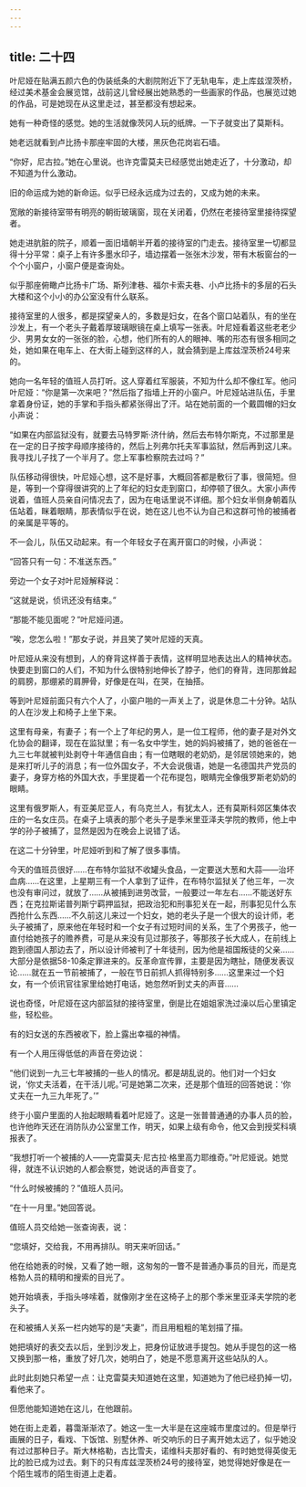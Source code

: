 ```yaml
---
---
---
```

title: 二十四
---



叶尼娅在贴满五颜六色的伪装纸条的大剧院附近下了无轨电车，走上库兹涅茨桥，经过美术基金会展览馆，战前这儿曾经展出她熟悉的一些画家的作品，也展览过她的作品，可是她现在从这里走过，甚至都没有想起来。

她有一种奇怪的感觉。她的生活就像茨冈人玩的纸牌。一下子就变出了莫斯科。

她老远就看到卢比扬卡那座牢固的大楼，黑灰色花岗岩石墙。

“你好，尼古拉。”她在心里说。也许克雷莫夫已经感觉出她走近了，十分激动，却不知道为什么激动。

旧的命运成为她的新命运。似乎已经永远成为过去的，又成为她的未来。

宽敞的新接待室带有明亮的朝街玻璃窗，现在关闭着，仍然在老接待室里接待探望者。

她走进肮脏的院子，顺着一面旧墙朝半开着的接待室的门走去。接待室里一切都显得十分平常：桌子上有许多墨水印子，墙边摆着一张张木沙发，带有木板窗台的一个个小窗户，小窗户便是查询处。

似乎那座俯瞰卢比扬卡广场、斯列津巷、福尔卡索夫巷、小卢比扬卡的多层的石头大楼和这个小小的办公室没有什么联系。

接待室里的人很多，都是探望亲人的，多数是妇女，在各个窗口站着队，有的坐在沙发上，有一个老头子戴着厚玻璃眼镜在桌上填写一张表。叶尼娅看着这些老老少少、男男女女的一张张的脸，心想，他们所有的人的眼神、嘴的形态有很多相同之处，她如果在电车上、在大街上碰到这样的人，就会猜到是上库兹涅茨桥24号来的。

她向一名年轻的值班人员打听。这人穿着红军服装，不知为什么却不像红军。他问叶尼娅：“你是第一次来吧？”然后指了指墙上开的小窗户。叶尼娅站进队伍，手里拿着身份证，她的手掌和手指头都紧张得出了汗。站在她前面的一个戴圆帽的妇女小声说：

“如果在内部监狱没有，就要去马特罗斯·济什纳，然后去布特尔斯克，不过那里是在一定的日子按字母顺序接待的，然后上列弗尔托夫军事监狱，然后再到这儿来。我寻找儿子找了一个半月了。您上军事检察院去过吗？”

队伍移动得很快，叶尼娅心想，这不是好事，大概回答都是敷衍了事，很简短。但是，等到一个穿得很讲究的上了年纪的妇女走到窗口，却停顿了很久。大家小声传说着，值班人员亲自问情况去了，因为在电话里说不详细。那个妇女半侧身朝着队伍站着，眯着眼睛，那表情似乎在说，她在这儿也不认为自己和这群可怜的被捕者的亲属是平等的。

不一会儿，队伍又动起来。有一个年轻女子在离开窗口的时候，小声说：

“回答只有一句：不准送东西。”

旁边一个女子对叶尼娅解释说：

“这就是说，侦讯还没有结束。”

“那能不能见面呢？”叶尼娅问道。

“唉，您怎么啦！”那女子说，并且笑了笑叶尼娅的天真。

叶尼娅从来没有想到，人的脊背这样善于表情，这样明显地表达出人的精神状态。快要走到窗口的人们，不知为什么很特别地伸长了脖子，他们的脊背，连同那耸起的肩膀，那绷紧的肩胛骨，好像是在叫，在哭，在抽搭。

等到叶尼娅前面只有六个人了，小窗户啪的一声关上了，说是休息二十分钟。站队的人在沙发上和椅子上坐下来。

这里有母亲，有妻子；有一个上了年纪的男人，是一位工程师，他的妻子是对外文化协会的翻译，现在在监狱里；有一名女中学生，她的妈妈被捕了，她的爸爸在一九三七年就被判处剥夺十年通信自由；有一位瞎眼的老奶奶，是邻居领她来的，她是来打听儿子的消息；有一位外国女子，不大会说俄语，她是一名德国共产党员的妻子，身穿方格的外国大衣，手里提着一个花布提包，眼睛完全像俄罗斯老奶奶的眼睛。

这里有俄罗斯人，有亚美尼亚人，有乌克兰人，有犹太人，还有莫斯科郊区集体农庄的一名女庄员。在桌子上填表的那个老头子是季米里亚泽夫学院的教师，他上中学的孙子被捕了，显然是因为在晚会上说错了话。

在这二十分钟里，叶尼娅听到和了解了很多事情。

今天的值班员很好……在布特尔监狱不收罐头食品，一定要送大葱和大蒜——治坏血病……在这里，上星期三有一个人拿到了证件，在布特尔监狱关了他三年，一次也没有审问过，就放了……从被捕到进劳改营，一般要过一年左右……不能送好东西；在克拉斯诺普列斯宁羁押监狱，把政治犯和刑事犯关在一起，刑事犯见什么东西抢什么东西……不久前这儿来过一个妇女，她的老头子是一个很大的设计师，老头子被捕了，原来他在年轻时和一个女子有过短时间的关系，生了个男孩子，他一直付给她孩子的赡养费，可是从来没有见过那孩子，等那孩子长大成人，在前线上跑到德国人那边去了，所以设计师被判了十年徒刑，因为他是祖国叛徒的父亲……大部分是依据58-10条定罪进来的。反革命宣传罪，主要是因为瞎扯，随便发表议论……就在五一节前被捕了，一般在节日前抓人抓得特别多……这里来过一个妇女，有一个侦讯官往家里给她打电话，她忽然听到丈夫的声音……

说也奇怪，叶尼娅在这内部监狱的接待室里，倒是比在姐姐家洗过澡以后心里镇定些，轻松些。

有的妇女送的东西被收下，脸上露出幸福的神情。

有一个人用压得低低的声音在旁边说：

“他们说到一九三七年被捕的一些人的情况。都是胡乱说的。他们对一个妇女说，‘你丈夫活着，在干活儿呢。’可是她第二次来，还是那个值班的回答她说：‘你丈夫在一九三九年死了。’”

终于小窗户里面的人抬起眼睛看着叶尼娅了。这是一张普普通通的办事人员的脸，也许他昨天还在消防队办公室里工作，明天，如果上级有命令，他又会到授奖科填报表了。

“我想打听一个被捕的人——克雷莫夫·尼古拉·格里高力耶维奇。”叶尼娅说。她觉得，就连不认识她的人都会察觉，她说话的声音变了。

“什么时候被捕的？”值班人员问。

“在十一月里。”她回答说。

值班人员交给她一张查询表，说：

“您填好，交给我，不用再排队。明天来听回话。”

他在给她表的时候，又看了她一眼，这匆匆的一瞥不是普通办事员的目光，而是克格勃人员的精明和搜索的目光了。

她开始填表，手指头哆嗦着，就像刚才坐在这椅子上的那个季米里亚泽夫学院的老头子。

在和被捕人关系一栏内她写的是“夫妻”，而且用粗粗的笔划描了描。

她把填好的表交去以后，坐到沙发上，把身份证放进手提包。她从手提包的这一格又换到那一格，重放了好几次，她明白了，她是不愿意离开这些站队的人。

此时此刻她只希望一点：让克雷莫夫知道她在这里，知道她为了他已经扔掉一切，看他来了。

但愿他能知道她在这儿，在他跟前。

她在街上走着，暮霭渐渐浓了。她这一生一大半是在这座城市里度过的。但是举行画展的日子，看戏、下饭馆、别墅休养、听交响乐的日子离开她太远了，似乎她没有过过那种日子。斯大林格勒，古比雪夫，诺维科夫那好看的、有时她觉得英俊无比的脸已成为过去。剩下的只有库兹涅茨桥24号的接待室，她觉得她好像是在一个陌生城市的陌生街道上走着。